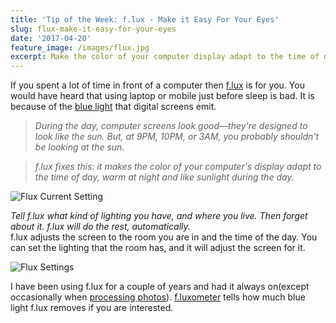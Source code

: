 ```yaml
---
title: 'Tip of the Week: f.lux - Make it Easy For Your Eyes'
slug: flux-make-it-easy-for-your-eyes
date: '2017-04-20'
feature_image: /images/flux.jpg
excerpt: Make the color of your computer display adapt to the time of day.
---
```

If you spent a lot of time in front of a computer then [f.lux](https://justgetflux.com/) is for you. You would have heard that using laptop or mobile just before sleep is bad. It is because of the [blue light](http://www.bluelightexposed.com/) that digital screens emit.

> _During the day, computer screens look good—they're designed to look like the sun. But, at 9PM, 10PM, or 3AM, you probably shouldn't be looking at the sun._

> _f.lux fixes this: it makes the color of your computer's display adapt to the time of day, warm at night and like sunlight during the day._

![Flux Current Setting](/images/flux_current.png)

_Tell f.lux what kind of lighting you have, and where you live. Then forget about it. f.lux will do the rest, automatically._  
f.lux adjusts the screen to the room you are in and the time of the day. You can set the lighting that the room has, and it will adjust the screen for it.

![Flux Settings](/images/flux_settings.png)

I have been using f.lux for a couple of years and had it always on(except occasionally when [processing photos](/blog/photography-learning-to-click/)). [f.luxometer](https://fluxometer.com/) tells how much blue light f.lux removes if you are interested.
